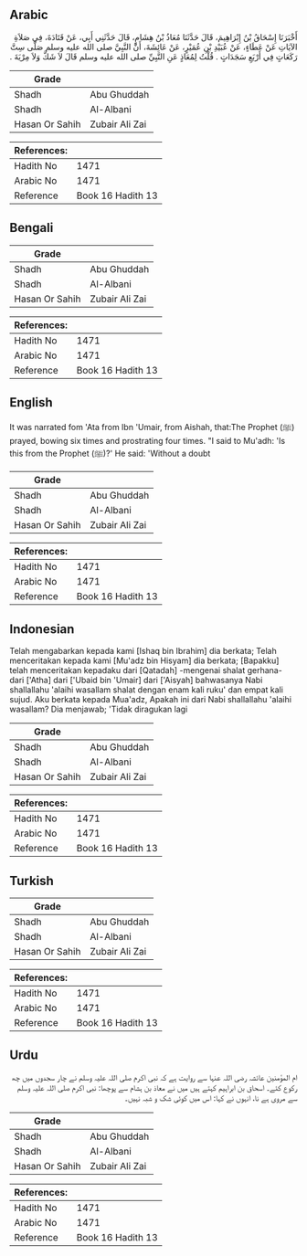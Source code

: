 ## Arabic


<div dir="rtl" lang="ar" style={{fontSize:'larger',backgroundColor:'#f8f9fa',padding:20}}>
أَخْبَرَنَا إِسْحَاقُ بْنُ إِبْرَاهِيمَ، قَالَ حَدَّثَنَا مُعَاذُ بْنُ هِشَامٍ، قَالَ حَدَّثَنِي أَبِي، عَنْ قَتَادَةَ، فِي صَلاَةِ الآيَاتِ عَنْ عَطَاءٍ، عَنْ عُبَيْدِ بْنِ عُمَيْرٍ، عَنْ عَائِشَةَ، أَنَّ النَّبِيَّ صلى الله عليه وسلم صَلَّى سِتَّ رَكَعَاتٍ فِي أَرْبَعِ سَجَدَاتٍ ‏‏.‏‏ قُلْتُ لِمُعَاذٍ عَنِ النَّبِيِّ صلى الله عليه وسلم قَالَ لاَ شَكَّ وَلاَ مِرْيَةَ ‏‏.‏‏
</div>
<div style={{backgroundColor:'#f8f9fa',padding:20, marginBottom: 10}}><table> <thead> <tr> <th>Grade</th> <th></th> </tr> </thead> <tbody> <tr><td>Shadh</td><td>Abu Ghuddah</td></tr><tr><td>Shadh</td><td>Al-Albani</td></tr><tr><td>Hasan Or Sahih</td><td>Zubair Ali Zai</td></tr></tbody></table><table> <thead> <tr> <th>References:</th> <th></th> </tr> </thead> <tbody><tr><td>Hadith No</td><td>1471</td></tr><tr><td>Arabic No</td><td>1471</td></tr><tr><td>Reference</td><td>Book 16 Hadith 13</td></tr></tbody></table></div>

## Bengali


<div dir="ltr" lang="bn" style={{fontSize:'larger',backgroundColor:'#f8f9fa',padding:20}}>

</div>
<div style={{backgroundColor:'#f8f9fa',padding:20, marginBottom: 10}}><table> <thead> <tr> <th>Grade</th> <th></th> </tr> </thead> <tbody> <tr><td>Shadh</td><td>Abu Ghuddah</td></tr><tr><td>Shadh</td><td>Al-Albani</td></tr><tr><td>Hasan Or Sahih</td><td>Zubair Ali Zai</td></tr></tbody></table><table> <thead> <tr> <th>References:</th> <th></th> </tr> </thead> <tbody><tr><td>Hadith No</td><td>1471</td></tr><tr><td>Arabic No</td><td>1471</td></tr><tr><td>Reference</td><td>Book 16 Hadith 13</td></tr></tbody></table></div>

## English


<div dir="ltr" lang="en" style={{fontSize:'larger',backgroundColor:'#f8f9fa',padding:20}}>
It was narrated fom 'Ata from Ibn 'Umair, from Aishah, that:The Prophet (ﷺ) prayed, bowing six times and prostrating four times. "I said to Mu'adh: 'Is this from the Prophet (ﷺ)?' He said: 'Without a doubt
</div>
<div style={{backgroundColor:'#f8f9fa',padding:20, marginBottom: 10}}><table> <thead> <tr> <th>Grade</th> <th></th> </tr> </thead> <tbody> <tr><td>Shadh</td><td>Abu Ghuddah</td></tr><tr><td>Shadh</td><td>Al-Albani</td></tr><tr><td>Hasan Or Sahih</td><td>Zubair Ali Zai</td></tr></tbody></table><table> <thead> <tr> <th>References:</th> <th></th> </tr> </thead> <tbody><tr><td>Hadith No</td><td>1471</td></tr><tr><td>Arabic No</td><td>1471</td></tr><tr><td>Reference</td><td>Book 16 Hadith 13</td></tr></tbody></table></div>

## Indonesian


<div dir="ltr" lang="id" style={{fontSize:'larger',backgroundColor:'#f8f9fa',padding:20}}>
Telah mengabarkan kepada kami [Ishaq bin Ibrahim] dia berkata; Telah menceritakan kepada kami [Mu'adz bin Hisyam] dia berkata; [Bapakku] telah menceritakan kepadaku dari [Qatadah] -mengenai shalat gerhana- dari ['Atha] dari ['Ubaid bin 'Umair] dari ['Aisyah] bahwasanya Nabi shallallahu 'alaihi wasallam shalat dengan enam kali ruku' dan empat kali sujud. Aku berkata kepada Mua'adz, Apakah ini dari Nabi shallallahu 'alaihi wasallam? Dia menjawab; 'Tidak diragukan lagi
</div>
<div style={{backgroundColor:'#f8f9fa',padding:20, marginBottom: 10}}><table> <thead> <tr> <th>Grade</th> <th></th> </tr> </thead> <tbody> <tr><td>Shadh</td><td>Abu Ghuddah</td></tr><tr><td>Shadh</td><td>Al-Albani</td></tr><tr><td>Hasan Or Sahih</td><td>Zubair Ali Zai</td></tr></tbody></table><table> <thead> <tr> <th>References:</th> <th></th> </tr> </thead> <tbody><tr><td>Hadith No</td><td>1471</td></tr><tr><td>Arabic No</td><td>1471</td></tr><tr><td>Reference</td><td>Book 16 Hadith 13</td></tr></tbody></table></div>

## Turkish


<div dir="ltr" lang="tr" style={{fontSize:'larger',backgroundColor:'#f8f9fa',padding:20}}>

</div>
<div style={{backgroundColor:'#f8f9fa',padding:20, marginBottom: 10}}><table> <thead> <tr> <th>Grade</th> <th></th> </tr> </thead> <tbody> <tr><td>Shadh</td><td>Abu Ghuddah</td></tr><tr><td>Shadh</td><td>Al-Albani</td></tr><tr><td>Hasan Or Sahih</td><td>Zubair Ali Zai</td></tr></tbody></table><table> <thead> <tr> <th>References:</th> <th></th> </tr> </thead> <tbody><tr><td>Hadith No</td><td>1471</td></tr><tr><td>Arabic No</td><td>1471</td></tr><tr><td>Reference</td><td>Book 16 Hadith 13</td></tr></tbody></table></div>

## Urdu


<div dir="rtl" lang="ur" style={{fontSize:'larger',backgroundColor:'#f8f9fa',padding:20}}>
ام المؤمنین عائشہ رضی اللہ عنہا سے روایت ہے کہ نبی اکرم صلی اللہ علیہ وسلم نے چار سجدوں میں چھ رکوع کئے۔ اسحاق بن ابراہیم کہتے ہیں میں نے معاذ بن ہشام سے پوچھا: نبی اکرم صلی اللہ علیہ وسلم سے مروی ہے نا، انہوں نے کہا: اس میں کوئی شک و شبہ نہیں۔
</div>
<div style={{backgroundColor:'#f8f9fa',padding:20, marginBottom: 10}}><table> <thead> <tr> <th>Grade</th> <th></th> </tr> </thead> <tbody> <tr><td>Shadh</td><td>Abu Ghuddah</td></tr><tr><td>Shadh</td><td>Al-Albani</td></tr><tr><td>Hasan Or Sahih</td><td>Zubair Ali Zai</td></tr></tbody></table><table> <thead> <tr> <th>References:</th> <th></th> </tr> </thead> <tbody><tr><td>Hadith No</td><td>1471</td></tr><tr><td>Arabic No</td><td>1471</td></tr><tr><td>Reference</td><td>Book 16 Hadith 13</td></tr></tbody></table></div>